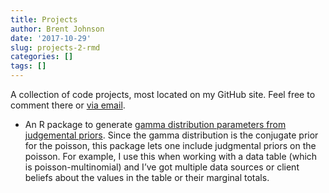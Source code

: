 ```yaml
---
title: Projects
author: Brent Johnson
date: '2017-10-29'
slug: projects-2-rmd
categories: []
tags: []
---
```


A collection of code projects, most located on my GitHub site.  Feel free to comment there or [via email](brent@centralmoment.com).

* An R package to generate [gamma distribution parameters from judgemental priors](https://github.com/JohnsonBrent/gammabuster). Since the gamma distribution is the conjugate prior for the poisson, this package lets one include judgmental priors on the poisson. For example, I use this when working with a data table (which is poisson-multinomial) and I've got multiple data sources or client beliefs about the values in the table or their marginal totals.